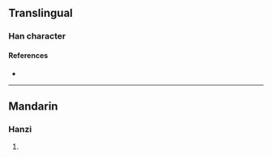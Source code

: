 {{character info/new}}
==Translingual==

===Han character===
{{Han char|rn=91|rad=片|as=09|sn=13|four=23027|canj=LLHSB,LLISB,LNHSB,LNISB,XLLHS,XLLIS,XLNHS,XLNIS|ids=⿰片扁}}

====References====
* {{Han ref|kx=0694.020|dkj=19870|dj=1107.120|hdz=32019.030|uh=7251|ud=29265}}

----

==Mandarin==

===Hanzi===
{{cmn-hanzi|pin=[[biān]] ([[bian1]])|wg=pien<sup>1</sup>}}

# {{rfdef|cmn|sort=片09}}
